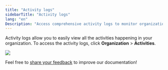 ```yaml
---
title: "Activity logs"
sidebarTitle: "Activity logs"
lang: "en"
Description: "Access comprehensive activity logs to monitor organizational activities, ensuring transparency and accountability in Cobo Portal."
---
```



Activity logs allow you to easily view all the activities happening in your organization. To access the activity logs, click **Organization** > **Activities**.

<img src="/en/images/organization/org5.png" className="screenshot_full_screen"/>

<Tip>Feel free to [share your feedback](https://forms.zohopublic.com/cobo/form/DocumentFeedbackForm/formperma/QvLOhxJv1_JMsJ-1dleZ8Itb_7rzN-LtgvsDdxosoVI?referrername=manuals) to improve our documentation!</Tip>